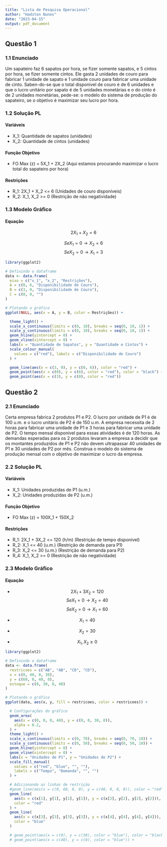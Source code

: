 ```yaml
---
title: "Lista de Pesquisa Operacional"
author: "Hadston Nunes"
date: "2023-04-15"
output: pdf_document
---
```


## Questão 1

### 1.1 Enunciado

Um sapateiro faz 6 sapatos por hora, se fizer somente sapatos, e 5 cintos por hora, se fizer somente cintos. Ele gasta 2 unidades de couro para fabricar 1 unidade de sapato e 1 unidade couro para fabricar uma unidade de cinto. Saben-do-se que o total disponivel de couro é de 6 unidades e que o lucro unitário por sapato é de 5 unidades monetárias e o do cinto é de 2 unidades monetárias, pede-se: o modelo do sistema de produção do sapateiro, se o objetivo é maximizar seu lucro por hora.

### 1.2 Solução PL

#### Variáveis

- X_1: Quantidade de sapatos (unidades)
- X_2: Quantidade de cintos (unidades)

#### Função Objetivo

- FO Max (z) = 5X_1 + 2X_2 (Aqui estamos procurando maximizar o lucro total do sapateiro por hora)

#### Restrições
- R_1: 2X_1 + X_2 <= 6 (Unidades de couro disponíveis)
- R_2: X_1, X_2 >= 0 (Restrição de não negatividade)

### 1.3 Modelo Gráfico

#### Equação

$$2X_1 + X_2 = 6$$

$$Se X_1 = 0 \rightarrow X_2 = 6$$
$$Se X_2 = 0 \rightarrow X_1 = 3$$


```r

library(ggplot2)

# Definindo o dataframe
data <- data.frame(
  eixo = c("x_1", "x_2", "Restrições"),
  A = c(0, 6, "Disponibilidade de Couro"),
  B = c(3, 0, "Disponibilidade de Couro"),
  C = c(0, 0, "")
)

# Plotando o gráfico
ggplot(NULL, aes(x = A, y = B, color = Restrições)) +

  theme_light() +
  scale_x_continuous(limits = c(0, 10), breaks = seq(0, 10, 1)) +
  scale_y_continuous(limits = c(0, 10), breaks = seq(0, 10, 1)) +
  geom_hline(yintercept = 0) +
  geom_vline(xintercept = 0) +
  labs(x = "Quantidade de Sapatos", y = "Quantidade e Cintos") +
  scale_colour_manual(
    values = c("red"), labels = c("Disponibilidade de Couro")
  ) +

  geom_line(aes(x = c(3, 0), y = c(0, 6)), color = "red") +
  geom_point(aes(x = c(0), y = c(6), color = "red"), color = "black") +
  geom_point(aes(x = c(3), y = c(0), color = "red"))
```

## Questão 2

### 2.1 Enunciado

Certa empresa fabrica 2 produtos P1 e P2. O lucro por unidade de P1 é de 100 u.m. e o lucro unitário de P2 é de 150 u.m. A empresa necessita de 2 horas para fabricar uma unidade de P1 e 3 horas para fabricar uma unidade de P2. O tempo mensal disponível para essas atividades é de 120 horas. As demandas esperadas para os 2 produtos levaram a empresa a decidir que os montantes produzidos de P1 e P2 não devem ultrapassar 40 unidades de P1 e 30 unidades de P2 por mês. Construa o modelo do sistema de produção mensal com o objetivo de maximizar o lucro da empresa. 

### 2.2 Solução PL

#### Variáveis
- X_1: Unidades produzidas de P1 (u.m.) 
- X_2: Unidades produzidas de P2 (u.m.) 

#### Função Objetivo
- FO Max (z) = 100X_1 + 150X_2 

#### Restrições
- R_1: 2X_1 + 3X_2 <= 120 (h/m) (Restrição de tempo disponível)
- R_2: X_1 <= 40 (u.m.) (Restrição de demanda para P1)
- R_3: X_2 <= 30 (u.m.) (Restrição de demanda para P2) 
- R_4: X_1, X_2 >= 0 (Restrição de não negatividade)

### 2.3 Modelo Gráfico

#### Equação

- $$2X_1 + 3X_2 = 120$$
$$Se X_1 = 0 \rightarrow X_2 = 40$$
$$Se X_2 = 0 \rightarrow X_1 = 60$$

- $$X_1 = 40$$
- $$X_2 = 30$$
- $$X_1, X_2 \geq 0$$

```r

library(ggplot2)

# Definindo o dataframe
data <- data.frame(
  restricoes = c("AB", "AB", "CD", "CD"),
  x = c(0, 40, 0, 30),
  y = c(60, 0, 40, 0),
  estoque = c(0, 30, 0, 40)
)

# Plotando o gráfico
ggplot(data, aes(x, y, fill = restricoes, color = restricoes)) +

  # Configurações do gráfico
  geom_area(
    aes(x = c(0, 0, 0, 40), y = c(0, 0, 30, 0)),
    alpha = 0.2,
  ) +
  theme_light() +
  scale_x_continuous(limits = c(0, 70), breaks = seq(0, 70, 10)) +
  scale_y_continuous(limits = c(0, 50), breaks = seq(0, 50, 10)) +
  geom_hline(yintercept = 0) +
  geom_vline(xintercept = 0) +
  labs(x = "Unidades de P1", y = "Unidades de P2") +
  scale_fill_manual(
    values = c("red", "blue", "", ""),
    labels = c("Tempo", "Demanda", "", "")
  ) +

  # Adicionando as linhas de restrição
  #geom_line(aes(x = c(0, 60, 0, 0), y = c(40, 0, 0, 0)), color = "red") +
  geom_line(
    aes(x = c(x[1], y[1], y[1], y[1]), y = c(x[2], y[2], y[2], y[2])),
    color = "red"
  ) +
  geom_line(
    aes(x = c(x[3], y[3], y[3], y[3]), y = c(x[4], y[4], y[4], y[4])),
    color = "blue"
  )

  # geom_point(aes(x = c(0), y = c(30), color = "blue"), color = "black") +
  # geom_point(aes(x = c(40), y = c(0), color = "blue")) +
```
